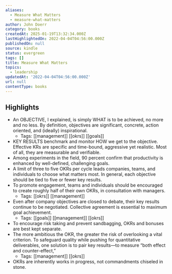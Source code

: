 ```yaml
---
aliases:
  - Measure What Matters
  - measure-what-matters
author: John Doerr
category: books
createdAt: 2025-01-19T13:32:34.000Z
lastHighlightedOn: 2022-04-04T04:56:00.000Z
publishedOn: null
source: kindle
status: evergreen
tags: []
title: Measure What Matters
topics:
  - leadership
updatedAt: '2022-04-04T04:56:00.000Z'
url: null
contentType: books
---
```

## Highlights

- An OBJECTIVE, I explained, is simply WHAT is to be achieved, no more and no less. By definition, objectives are significant, concrete, action oriented, and (ideally) inspirational.
  - Tags: [[management]] [[okrs]] [[goals]]
- KEY RESULTS benchmark and monitor HOW we get to the objective. Effective KRs are specific and time-bound, aggressive yet realistic. Most of all, they are measurable and verifiable.
- Among experiments in the field, 90 percent confirm that productivity is enhanced by well-defined, challenging goals.
- A limit of three to five OKRs per cycle leads companies, teams, and individuals to choose what matters most. In general, each objective should be tied to five or fewer key results.
- To promote engagement, teams and individuals should be encouraged to create roughly half of their own OKRs, in consultation with managers.
  - Tags: [[okrs]] [[management]]
- Even after company objectives are closed to debate, their key results continue to be negotiated. Collective agreement is essential to maximum goal achievement.
  - Tags: [[goals]] [[management]] [[okrs]]
- To encourage risk taking and prevent sandbagging, OKRs and bonuses are best kept separate.
- The more ambitious the OKR, the greater the risk of overlooking a vital criterion. To safeguard quality while pushing for quantitative deliverables, one solution is to pair key results—to measure “both effect and counter-effect,”
  - Tags: [[management]] [[okrs]]
- OKRs are inherently works in progress, not commandments chiseled in stone.
